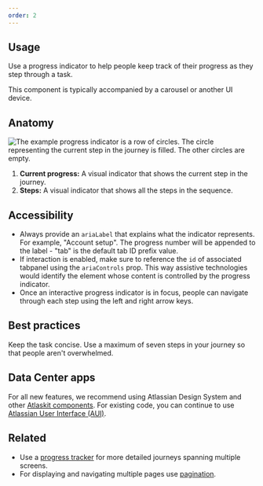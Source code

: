 ```yaml
---
order: 2
---
```


## Usage

Use a progress indicator to help people keep track of their progress as they step through a task.

This component is typically accompanied by a carousel or another UI device.

## Anatomy

![The example progress indicator is a row of circles. The circle representing the current step in the journey is filled. The other circles are empty.](images/progress-indicator-anatomy.png)

1. **Current progress:** A visual indicator that shows the current step in the journey.
2. **Steps:** A visual indicator that shows all the steps in the sequence.

## Accessibility

- Always provide an `ariaLabel` that explains what the indicator represents. For example, "Account
  setup". The progress number will be appended to the label - "tab" is the default tab ID prefix
  value.
- If interaction is enabled, make sure to reference the `id` of associated tabpanel using the
  `ariaControls` prop. This way assistive technologies would identify the element whose content is
  controlled by the progress indicator.
- Once an interactive progress indicator is in focus, people can navigate through each step using
  the left and right arrow keys.

## Best practices

Keep the task concise. Use a maximum of seven steps in your journey so that people aren't
overwhelmed.

## Data Center apps

For all new features, we recommend using Atlassian Design System and other
[Atlaskit components](https://atlaskit.atlassian.com/). For existing code, you can continue to use
[Atlassian User Interface (AUI)](https://aui.atlassian.com/).

## Related

- Use a [progress tracker](/components/progress-tracker) for more detailed journeys spanning
  multiple screens.
- For displaying and navigating multiple pages use [pagination](/components/pagination).
